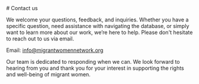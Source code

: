 
<Contact>
# Contact us

We welcome your questions, feedback, and inquiries. Whether you have a specific question, need assistance with navigating the database, or simply want to learn more about our work, we’re here to help. Please don't hesitate to reach out to us via email.

Email: info@migrantwomennetwork.org

Our team is dedicated to responding when we can. We look forward to hearing from you and thank you for your interest in supporting the rights and well-being of migrant women.

</Contact>
